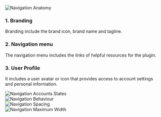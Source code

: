 

<Section title="Anatomy" style={{ paddingTop: 20 }}>
	<img src={Anatomy} alt="Navigation Anatomy" style={{ marginBottom: 20 }} />
	<h3>1. Branding</h3>
	<p>Branding include the brand icon, brand name and tagline.</p>
	<h3>2. Navigation menu</h3>
	<p>
		The navigation menu includes the links of helpful resources for the plugin.
	</p>
	<h3>3. User Profile</h3>
	<p>
		It includes a user avatar or icon that provides access to account settings
		and personal information.
	</p>
</Section>

<Section title="Accounts States" style={{ paddingTop: 20 }}>
	<img
		src={AccountsStates}
		alt="Navigation Accounts States"
		style={{ marginBottom: 20 }}
	/>
</Section>

<Section title="Behaviour" style={{ paddingTop: 20 }}>
	<img
		src={Behaviour}
		alt="Navigation Behaviour"
		style={{ marginBottom: 20 }}
	/>
</Section>

<Section title="Spacing" style={{ paddingTop: 20 }}>
	<img src={Spacing} alt="Navigation Spacing" style={{ marginBottom: 20 }} />
</Section>

<Section title="Maximum width 1600px" style={{ paddingTop: 20 }}>
	<img
		src={MaxWidth}
		alt="Navigation Maximum Width"
		style={{ marginBottom: 20 }}
	/>
</Section>
